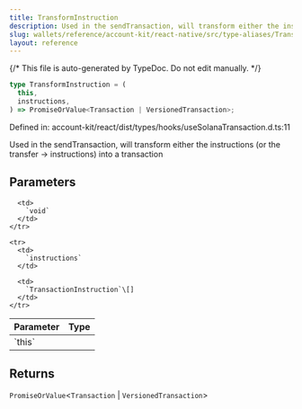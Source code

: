 ```yaml
---
title: TransformInstruction
description: Used in the sendTransaction, will transform either the instructions (or the transfer -> instructions) into a transaction
slug: wallets/reference/account-kit/react-native/src/type-aliases/TransformInstruction
layout: reference
---
```


{/* This file is auto-generated by TypeDoc. Do not edit manually. */}

```ts
type TransformInstruction = (
  this,
  instructions,
) => PromiseOrValue<Transaction | VersionedTransaction>;
```

Defined in: account-kit/react/dist/types/hooks/useSolanaTransaction.d.ts:11

Used in the sendTransaction, will transform either the instructions (or the transfer -> instructions) into a transaction

## Parameters

<table>
  <thead>
    <tr>
      <th align="left">Parameter</th>
      <th align="left">Type</th>
    </tr>
  </thead>

  <tbody>
    <tr>
      <td>
        `this`
      </td>

      <td>
        `void`
      </td>
    </tr>

    <tr>
      <td>
        `instructions`
      </td>

      <td>
        `TransactionInstruction`\[]
      </td>
    </tr>

  </tbody>
</table>

## Returns

`PromiseOrValue`\<`Transaction` | `VersionedTransaction`>
